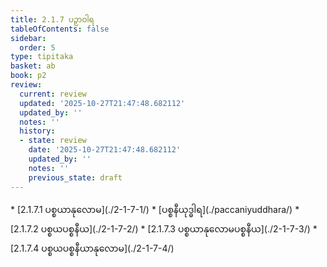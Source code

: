 ```yaml
---
title: 2.1.7 ပဉှာဝါရ
tableOfContents: false
sidebar:
  order: 5
type: tipitaka
basket: ab
book: p2
review:
  current: review
  updated: '2025-10-27T21:47:48.682112'
  updated_by: ''
  notes: ''
  history:
  - state: review
    date: '2025-10-27T21:47:48.682112'
    updated_by: ''
    notes: ''
    previous_state: draft
---
```



<ReviewStatus review={frontmatter.review} showDetails={true} />

<HypothesisAnnotation frontmatter={frontmatter} />

<DynamicBreadcrumb />



<TableOfContents book="p2" section="2.1.7">
* [2.1.7.1 ပစ္စယာနုလောမ](./2-1-7-1/)
* [ပစ္စနီယုဒ္ဓါရ](./paccaniyuddhara/)
* [2.1.7.2 ပစ္စယပစ္စနီယ](./2-1-7-2/)
* [2.1.7.3 ပစ္စယာနုလောမပစ္စနီယ](./2-1-7-3/)
* [2.1.7.4 ပစ္စယပစ္စနီယာနုလောမ](./2-1-7-4/)
</TableOfContents>
